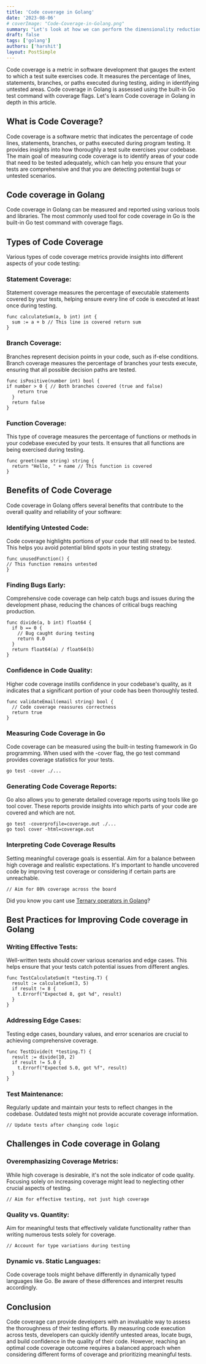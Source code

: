 ```yaml
---
title: 'Code coverage in Golang'
date: '2023-08-06'
# coverImage: "Code-Coverage-in-Golang.png"
summary: "Let's look at how we can perform the dimensionality reduction using the Auto-Encoders using Tensorflow"
draft: false
tags: ['golang']
authors: ['harshit']
layout: PostSimple
---
```


Code coverage is a metric in software development that gauges the extent to which a test suite exercises code. It measures the percentage of lines, statements, branches, or paths executed during testing, aiding in identifying untested areas. Code coverage in Golang is assessed using the built-in Go test command with coverage flags. Let's learn Code coverage in Golang in depth in this article.

## What is Code Coverage?

Code coverage is a software metric that indicates the percentage of code lines, statements, branches, or paths executed during program testing. It provides insights into how thoroughly a test suite exercises your codebase. The main goal of measuring code coverage is to identify areas of your code that need to be tested adequately, which can help you ensure that your tests are comprehensive and that you are detecting potential bugs or untested scenarios.

## Code coverage in Golang

Code coverage in Golang can be measured and reported using various tools and libraries. The most commonly used tool for code coverage in Go is the built-in Go test command with coverage flags.

## **Types of Code Coverage**

Various types of code coverage metrics provide insights into different aspects of your code testing:

### **Statement Coverage**:

Statement coverage measures the percentage of executable statements covered by your tests, helping ensure every line of code is executed at least once during testing.

```
func calculateSum(a, b int) int {
  sum := a + b // This line is covered return sum
}
```

### **Branch Coverage**:

Branches represent decision points in your code, such as if-else conditions. Branch coverage measures the percentage of branches your tests execute, ensuring that all possible decision paths are tested.

```
func isPositive(number int) bool {
if number > 0 { // Both branches covered (true and false)
    return true
  }
  return false
}
```

### **Function Coverage**:

This type of coverage measures the percentage of functions or methods in your codebase executed by your tests. It ensures that all functions are being exercised during testing.

```
func greet(name string) string {
  return "Hello, " + name // This function is covered
}
```

## **Benefits of Code Coverage**

Code coverage in Golang offers several benefits that contribute to the overall quality and reliability of your software:

### **Identifying Untested Code**:

Code coverage highlights portions of your code that still need to be tested. This helps you avoid potential blind spots in your testing strategy.

```
func unusedFunction() {
// This function remains untested
}
```

### **Finding Bugs Early**:

Comprehensive code coverage can help catch bugs and issues during the development phase, reducing the chances of critical bugs reaching production.

```
func divide(a, b int) float64 {
  if b == 0 {
    // Bug caught during testing
    return 0.0
  }
  return float64(a) / float64(b)
}
```

### **Confidence in Code Quality**:

Higher code coverage instills confidence in your codebase's quality, as it indicates that a significant portion of your code has been thoroughly tested.

```
func validateEmail(email string) bool {
  // Code coverage reassures correctness
  return true
}
```

### **Measuring Code Coverage in Go**

Code coverage can be measured using the built-in testing framework in Go programming. When used with the -cover flag, the go test command provides coverage statistics for your tests.

```
go test -cover ./...
```

### **Generating Code Coverage Reports**:

Go also allows you to generate detailed coverage reports using tools like go tool cover. These reports provide insights into which parts of your code are covered and which are not.

```
go test -coverprofile=coverage.out ./...
go tool cover -html=coverage.out
```

### **Interpreting Code Coverage Results**

Setting meaningful coverage goals is essential. Aim for a balance between high coverage and realistic expectations. It's important to handle uncovered code by improving test coverage or considering if certain parts are unreachable.

```
// Aim for 80% coverage across the board
```

Did you know you cant use [Ternary operators in Golang](https://www.sovascript.com/ternary-operators-in-golang/)?

## **Best Practices for Improving Code coverage in Golang**

### **Writing Effective Tests**:

Well-written tests should cover various scenarios and edge cases. This helps ensure that your tests catch potential issues from different angles.

```
func TestCalculateSum(t *testing.T) {
  result := calculateSum(3, 5)
  if result != 8 {
    t.Errorf("Expected 8, got %d", result)
  }
}
```

### **Addressing Edge Cases**:

Testing edge cases, boundary values, and error scenarios are crucial to achieving comprehensive coverage.

```
func TestDivide(t *testing.T) {
  result := divide(10, 2)
  if result != 5.0 {
    t.Errorf("Expected 5.0, got %f", result)
  }
}
```

### **Test Maintenance**:

Regularly update and maintain your tests to reflect changes in the codebase. Outdated tests might not provide accurate coverage information.

```
// Update tests after changing code logic
```

## **Challenges in Code coverage in Golang**

### **Overemphasizing Coverage Metrics**:

While high coverage is desirable, it's not the sole indicator of code quality. Focusing solely on increasing coverage might lead to neglecting other crucial aspects of testing.

```
// Aim for effective testing, not just high coverage
```

### **Quality vs. Quantity**:

Aim for meaningful tests that effectively validate functionality rather than writing numerous tests solely for coverage.

```
// Account for type variations during testing
```

### **Dynamic vs. Static Languages**:

Code coverage tools might behave differently in dynamically typed languages like Go. Be aware of these differences and interpret results accordingly.

## **Conclusion**

Code coverage can provide developers with an invaluable way to assess the thoroughness of their testing efforts. By measuring code execution across tests, developers can quickly identify untested areas, locate bugs, and build confidence in the quality of their code. However, reaching an optimal code coverage outcome requires a balanced approach when considering different forms of coverage and prioritizing meaningful tests.
